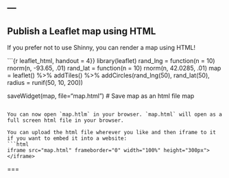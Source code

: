 ---
---

## Publish a Leaflet map using HTML

If you prefer not to use Shinny, you can render a map using HTML!

```{r leaflet_html, handout = 4}}
library(leaflet)
rand_lng = function(n = 10) rnorm(n, -93.65, .01)
rand_lat = function(n = 10) rnorm(n, 42.0285, .01)
map = leaflet() %>% addTiles() %>% addCircles(rand_lng(50), rand_lat(50), radius = runif(50, 10, 200))

saveWidget(map, file="map.html")    # Save map as an html file
map

```

You can now open `map.htlm` in your browser. `map.html` will open as a full screen html file in your browser. 

You can upload the html file wherever you like and then iframe to it if you want to embed it into a website:
```html
iframe src="map.html" frameborder="0" width="100%" height="300px"></iframe>
```

===